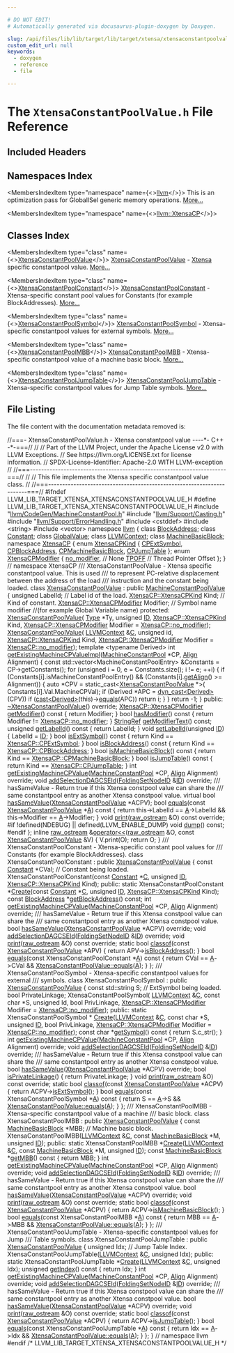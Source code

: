 ```yaml
---

# DO NOT EDIT!
# Automatically generated via docusaurus-plugin-doxygen by Doxygen.

slug: /api/files/lib/lib/target/lib/target/xtensa/xtensaconstantpoolvalue-h
custom_edit_url: null
keywords:
  - doxygen
  - reference
  - file

---
```





# The `XtensaConstantPoolValue.h` File Reference

<DoxygenPage pluginConfig={pluginConfig}>



## Included Headers

<IncludesList>
<IncludesListItem
  filePath="llvm/CodeGen/MachineConstantPool.h"
  permalink="/docs/api/files/include/include/llvm/include/llvm/codegen/machineconstantpool-h"
  isLocal="true" />
<IncludesListItem
  filePath="llvm/Support/Casting.h"
  permalink="/docs/api/files/include/include/llvm/include/llvm/support/casting-h"
  isLocal="true" />
<IncludesListItem
  filePath="llvm/Support/ErrorHandling.h"
  permalink="/docs/api/files/include/include/llvm/include/llvm/support/errorhandling-h"
  isLocal="true" />
<IncludesListItem
  filePath="cstddef"
  permalink=""
  isLocal="false" />
<IncludesListItem
  filePath="string"
  permalink=""
  isLocal="false" />
<IncludesListItem
  filePath="vector"
  permalink=""
  isLocal="false" />
</IncludesList>

## Namespaces Index

<MembersIndex>

<MembersIndexItem
  type="namespace"
  name={<><a href="/docs/api/namespaces/llvm">llvm</a></>}>
This is an optimization pass for GlobalISel generic memory operations. <a href="/docs/api/namespaces/llvm/#details">More...</a>
</MembersIndexItem>

<MembersIndexItem
  type="namespace"
  name={<><a href="/docs/api/namespaces/llvm/xtensacp">llvm::XtensaCP</a></>}>
</MembersIndexItem>

</MembersIndex>

## Classes Index

<MembersIndex>

<MembersIndexItem
  type="class"
  name={<><a href="/docs/api/classes/llvm/xtensaconstantpoolvalue">XtensaConstantPoolValue</a></>}>
<a href="/docs/api/classes/llvm/xtensaconstantpoolvalue">XtensaConstantPoolValue</a> - <a href="/docs/api/namespaces/llvm/xtensa">Xtensa</a> specific constantpool value. <a href="/docs/api/classes/llvm/xtensaconstantpoolvalue/#details">More...</a>
</MembersIndexItem>

<MembersIndexItem
  type="class"
  name={<><a href="/docs/api/classes/llvm/xtensaconstantpoolconstant">XtensaConstantPoolConstant</a></>}>
<a href="/docs/api/classes/llvm/xtensaconstantpoolconstant">XtensaConstantPoolConstant</a> - Xtensa-specific constant pool values for Constants (for example BlockAddresses). <a href="/docs/api/classes/llvm/xtensaconstantpoolconstant/#details">More...</a>
</MembersIndexItem>

<MembersIndexItem
  type="class"
  name={<><a href="/docs/api/classes/llvm/xtensaconstantpoolsymbol">XtensaConstantPoolSymbol</a></>}>
<a href="/docs/api/classes/llvm/xtensaconstantpoolsymbol">XtensaConstantPoolSymbol</a> - Xtensa-specific constantpool values for external symbols. <a href="/docs/api/classes/llvm/xtensaconstantpoolsymbol/#details">More...</a>
</MembersIndexItem>

<MembersIndexItem
  type="class"
  name={<><a href="/docs/api/classes/llvm/xtensaconstantpoolmbb">XtensaConstantPoolMBB</a></>}>
<a href="/docs/api/classes/llvm/xtensaconstantpoolmbb">XtensaConstantPoolMBB</a> - Xtensa-specific constantpool value of a machine basic block. <a href="/docs/api/classes/llvm/xtensaconstantpoolmbb/#details">More...</a>
</MembersIndexItem>

<MembersIndexItem
  type="class"
  name={<><a href="/docs/api/classes/llvm/xtensaconstantpooljumptable">XtensaConstantPoolJumpTable</a></>}>
<a href="/docs/api/classes/llvm/xtensaconstantpooljumptable">XtensaConstantPoolJumpTable</a> - Xtensa-specific constantpool values for Jump Table symbols. <a href="/docs/api/classes/llvm/xtensaconstantpooljumptable/#details">More...</a>
</MembersIndexItem>

</MembersIndex>


## File Listing

The file content with the documentation metadata removed is:

<ProgramListing>

<Link id="l00001" /><CodeLine lineNumber="1"><span class="doxyHighlightComment">//===- XtensaConstantPoolValue.h - Xtensa constantpool value ----&#42;- C++ -&#42;-===//</span></CodeLine>
<Link id="l00002" /><CodeLine lineNumber="2"><span class="doxyHighlightComment">//</span></CodeLine>
<Link id="l00003" /><CodeLine lineNumber="3"><span class="doxyHighlightComment">// Part of the LLVM Project, under the Apache License v2.0 with LLVM Exceptions.</span></CodeLine>
<Link id="l00004" /><CodeLine lineNumber="4"><span class="doxyHighlightComment">// See https://llvm.org/LICENSE.txt for license information.</span></CodeLine>
<Link id="l00005" /><CodeLine lineNumber="5"><span class="doxyHighlightComment">// SPDX-License-Identifier: Apache-2.0 WITH LLVM-exception</span></CodeLine>
<Link id="l00006" /><CodeLine lineNumber="6"><span class="doxyHighlightComment">//</span></CodeLine>
<Link id="l00007" /><CodeLine lineNumber="7"><span class="doxyHighlightComment">//===----------------------------------------------------------------------===//</span></CodeLine>
<Link id="l00008" /><CodeLine lineNumber="8"><span class="doxyHighlightComment">//</span></CodeLine>
<Link id="l00009" /><CodeLine lineNumber="9"><span class="doxyHighlightComment">// This file implements the Xtensa specific constantpool value class.</span></CodeLine>
<Link id="l00010" /><CodeLine lineNumber="10"><span class="doxyHighlightComment">//</span></CodeLine>
<Link id="l00011" /><CodeLine lineNumber="11"><span class="doxyHighlightComment">//===----------------------------------------------------------------------===//</span></CodeLine>
<Link id="l00012" /><CodeLine lineNumber="12"></CodeLine>
<Link id="l00013" /><CodeLine lineNumber="13"><span class="doxyHighlightPreprocessor">#ifndef LLVM&#95;LIB&#95;TARGET&#95;XTENSA&#95;XTENSACONSTANTPOOLVALUE&#95;H</span></CodeLine>
<Link id="l00014" /><CodeLine lineNumber="14"><span class="doxyHighlightPreprocessor">#define LLVM&#95;LIB&#95;TARGET&#95;XTENSA&#95;XTENSACONSTANTPOOLVALUE&#95;H</span></CodeLine>
<Link id="l00015" /><CodeLine lineNumber="15"></CodeLine>
<Link id="l00016" /><CodeLine lineNumber="16"><span class="doxyHighlightPreprocessor">#include &quot;<a href="/docs/api/files/include/include/llvm/include/llvm/codegen/machineconstantpool-h">llvm/CodeGen/MachineConstantPool.h</a>&quot;</span></CodeLine>
<Link id="l00017" /><CodeLine lineNumber="17"><span class="doxyHighlightPreprocessor">#include &quot;<a href="/docs/api/files/include/include/llvm/include/llvm/support/casting-h">llvm/Support/Casting.h</a>&quot;</span></CodeLine>
<Link id="l00018" /><CodeLine lineNumber="18"><span class="doxyHighlightPreprocessor">#include &quot;<a href="/docs/api/files/include/include/llvm/include/llvm/support/errorhandling-h">llvm/Support/ErrorHandling.h</a>&quot;</span></CodeLine>
<Link id="l00019" /><CodeLine lineNumber="19"><span class="doxyHighlightPreprocessor">#include &lt;cstddef&gt;</span></CodeLine>
<Link id="l00020" /><CodeLine lineNumber="20"><span class="doxyHighlightPreprocessor">#include &lt;string&gt;</span></CodeLine>
<Link id="l00021" /><CodeLine lineNumber="21"><span class="doxyHighlightPreprocessor">#include &lt;vector&gt;</span></CodeLine>
<Link id="l00022" /><CodeLine lineNumber="22"></CodeLine>
<Link id="l00023" /><CodeLine lineNumber="23"><span class="doxyHighlightKeyword">namespace </span><span class="doxyHighlight"><a href="/docs/api/namespaces/llvm">llvm</a> &#123;</span></CodeLine>
<Link id="l00024" /><CodeLine lineNumber="24"></CodeLine>
<Link id="l00025" /><CodeLine lineNumber="25"><span class="doxyHighlightKeyword">class </span><span class="doxyHighlight"><a href="/docs/api/classes/llvm/blockaddress">BlockAddress</a>;</span></CodeLine>
<Link id="l00026" /><CodeLine lineNumber="26"><span class="doxyHighlightKeyword">class </span><span class="doxyHighlight"><a href="/docs/api/classes/llvm/constant">Constant</a>;</span></CodeLine>
<Link id="l00027" /><CodeLine lineNumber="27"><span class="doxyHighlightKeyword">class </span><span class="doxyHighlight"><a href="/docs/api/classes/llvm/globalvalue">GlobalValue</a>;</span></CodeLine>
<Link id="l00028" /><CodeLine lineNumber="28"><span class="doxyHighlightKeyword">class </span><span class="doxyHighlight"><a href="/docs/api/classes/llvm/llvmcontext">LLVMContext</a>;</span></CodeLine>
<Link id="l00029" /><CodeLine lineNumber="29"><span class="doxyHighlightKeyword">class </span><span class="doxyHighlight"><a href="/docs/api/classes/llvm/machinebasicblock">MachineBasicBlock</a>;</span></CodeLine>
<Link id="l00030" /><CodeLine lineNumber="30"></CodeLine>
<Link id="l00031" /><CodeLine lineNumber="31" lineLink="/docs/api/namespaces/llvm/xtensacp"><span class="doxyHighlightKeyword">namespace </span><span class="doxyHighlight"><a href="/docs/api/namespaces/llvm/xtensacp">XtensaCP</a> &#123;</span></CodeLine>
<Link id="l00032" /><CodeLine lineNumber="32" lineLink="/docs/api/namespaces/llvm/xtensacp/#a3a525a99a5b55d48a46d23eab21558ed"><span class="doxyHighlightKeyword">enum</span><span class="doxyHighlight"> <a href="/docs/api/namespaces/llvm/xtensacp/#a3a525a99a5b55d48a46d23eab21558ed">XtensaCPKind</a> &#123;</span></CodeLine>
<Link id="l00033" /><CodeLine lineNumber="33" lineLink="/docs/api/namespaces/llvm/xtensacp/#a3a525a99a5b55d48a46d23eab21558eda6a765aeaa4121b82d4cf318652738ce1"><span class="doxyHighlight">  <a href="/docs/api/namespaces/llvm/xtensacp/#a3a525a99a5b55d48a46d23eab21558eda6a765aeaa4121b82d4cf318652738ce1">CPExtSymbol</a>,</span></CodeLine>
<Link id="l00034" /><CodeLine lineNumber="34" lineLink="/docs/api/namespaces/llvm/xtensacp/#a3a525a99a5b55d48a46d23eab21558eda50de8cf161cd71df130c5a4054aefd52"><span class="doxyHighlight">  <a href="/docs/api/namespaces/llvm/xtensacp/#a3a525a99a5b55d48a46d23eab21558eda50de8cf161cd71df130c5a4054aefd52">CPBlockAddress</a>,</span></CodeLine>
<Link id="l00035" /><CodeLine lineNumber="35" lineLink="/docs/api/namespaces/llvm/xtensacp/#a3a525a99a5b55d48a46d23eab21558eda5bb965b11321e5582cb07b5314be058e"><span class="doxyHighlight">  <a href="/docs/api/namespaces/llvm/xtensacp/#a3a525a99a5b55d48a46d23eab21558eda5bb965b11321e5582cb07b5314be058e">CPMachineBasicBlock</a>,</span></CodeLine>
<Link id="l00036" /><CodeLine lineNumber="36" lineLink="/docs/api/namespaces/llvm/xtensacp/#a3a525a99a5b55d48a46d23eab21558edae2ee75b083eaaa4cd4bba1d3bbe26b5c"><span class="doxyHighlight">  <a href="/docs/api/namespaces/llvm/xtensacp/#a3a525a99a5b55d48a46d23eab21558edae2ee75b083eaaa4cd4bba1d3bbe26b5c">CPJumpTable</a></span></CodeLine>
<Link id="l00037" /><CodeLine lineNumber="37"><span class="doxyHighlight">&#125;;</span></CodeLine>
<Link id="l00038" /><CodeLine lineNumber="38"></CodeLine>
<Link id="l00039" /><CodeLine lineNumber="39" lineLink="/docs/api/namespaces/llvm/xtensacp/#ab65f273c30eeb4ef6d0a162bd53b40ce"><span class="doxyHighlightKeyword">enum</span><span class="doxyHighlight"> <a href="/docs/api/namespaces/llvm/xtensacp/#ab65f273c30eeb4ef6d0a162bd53b40ce">XtensaCPModifier</a> &#123;</span></CodeLine>
<Link id="l00040" /><CodeLine lineNumber="40" lineLink="/docs/api/namespaces/llvm/xtensacp/#ab65f273c30eeb4ef6d0a162bd53b40ceab799a87d12a8af0b475611ee234205c1"><span class="doxyHighlight">  <a href="/docs/api/namespaces/llvm/xtensacp/#ab65f273c30eeb4ef6d0a162bd53b40ceab799a87d12a8af0b475611ee234205c1">no&#95;modifier</a>, </span><span class="doxyHighlightComment">// None</span></CodeLine>
<Link id="l00041" /><CodeLine lineNumber="41" lineLink="/docs/api/namespaces/llvm/xtensacp/#ab65f273c30eeb4ef6d0a162bd53b40ceaa8d6600b70f45981fc58530ea371d67d"><span class="doxyHighlight">  <a href="/docs/api/namespaces/llvm/xtensacp/#ab65f273c30eeb4ef6d0a162bd53b40ceaa8d6600b70f45981fc58530ea371d67d">TPOFF</a>        </span><span class="doxyHighlightComment">// Thread Pointer Offset</span></CodeLine>
<Link id="l00042" /><CodeLine lineNumber="42"><span class="doxyHighlight">&#125;;</span></CodeLine>
<Link id="l00043" /><CodeLine lineNumber="43"><span class="doxyHighlight">&#125; </span><span class="doxyHighlightComment">// namespace XtensaCP</span></CodeLine>
<Link id="l00044" /><CodeLine lineNumber="44"></CodeLine>
<Link id="l00045" /><CodeLine lineNumber="45"><span class="doxyHighlightComment">/// XtensaConstantPoolValue - Xtensa specific constantpool value. This is used</span></CodeLine>
<Link id="l00046" /><CodeLine lineNumber="46"><span class="doxyHighlightComment">/// to represent PC-relative displacement between the address of the load</span></CodeLine>
<Link id="l00047" /><CodeLine lineNumber="47"><span class="doxyHighlightComment">/// instruction and the constant being loaded.</span></CodeLine>
<Link id="l00048" /><CodeLine lineNumber="48" lineLink="/docs/api/classes/llvm/xtensaconstantpoolvalue"><span class="doxyHighlightKeyword">class </span><span class="doxyHighlight"><a href="/docs/api/classes/llvm/xtensaconstantpoolvalue/#a765edbf8d35f03adf16199d204125b08">XtensaConstantPoolValue</a> : </span><span class="doxyHighlightKeyword">public</span><span class="doxyHighlight"> <a href="/docs/api/classes/llvm/machineconstantpoolvalue/#ac688aad44da54c2262096a4b5c5891f4">MachineConstantPoolValue</a> &#123;</span></CodeLine>
<Link id="l00049" /><CodeLine lineNumber="49"><span class="doxyHighlight">  </span><span class="doxyHighlightKeywordType">unsigned</span><span class="doxyHighlight"> LabelId;                    </span><span class="doxyHighlightComment">// Label id of the load.</span></CodeLine>
<Link id="l00050" /><CodeLine lineNumber="50"><span class="doxyHighlight">  <a href="/docs/api/namespaces/llvm/xtensacp/#a3a525a99a5b55d48a46d23eab21558ed">XtensaCP::XtensaCPKind</a> Kind;         </span><span class="doxyHighlightComment">// Kind of constant.</span></CodeLine>
<Link id="l00051" /><CodeLine lineNumber="51"><span class="doxyHighlight">  <a href="/docs/api/namespaces/llvm/xtensacp/#ab65f273c30eeb4ef6d0a162bd53b40ce">XtensaCP::XtensaCPModifier</a> Modifier; </span><span class="doxyHighlightComment">// Symbol name modifier</span></CodeLine>
<Link id="l00052" /><CodeLine lineNumber="52"><span class="doxyHighlight">                                       </span><span class="doxyHighlightComment">//(for example Global Variable name)</span></CodeLine>
<Link id="l00053" /><CodeLine lineNumber="53"></CodeLine>
<Link id="l00054" /><CodeLine lineNumber="54"><span class="doxyHighlightKeyword">protected</span><span class="doxyHighlight">:</span></CodeLine>
<Link id="l00055" /><CodeLine lineNumber="55"><span class="doxyHighlight">  <a href="/docs/api/classes/llvm/xtensaconstantpoolvalue/#a765edbf8d35f03adf16199d204125b08">XtensaConstantPoolValue</a>(</span></CodeLine>
<Link id="l00056" /><CodeLine lineNumber="56"><span class="doxyHighlight">      <a href="/docs/api/classes/llvm/type">Type</a> &#42;Ty, </span><span class="doxyHighlightKeywordType">unsigned</span><span class="doxyHighlight"> <a href="/docs/api/namespaces/llvm/callingconv/#abdf8cf606905c10634e831390981b0ed">ID</a>, <a href="/docs/api/namespaces/llvm/xtensacp/#a3a525a99a5b55d48a46d23eab21558ed">XtensaCP::XtensaCPKind</a> Kind,</span></CodeLine>
<Link id="l00057" /><CodeLine lineNumber="57"><span class="doxyHighlight">      <a href="/docs/api/namespaces/llvm/xtensacp/#ab65f273c30eeb4ef6d0a162bd53b40ce">XtensaCP::XtensaCPModifier</a> Modifier = <a href="/docs/api/namespaces/llvm/xtensacp/#ab65f273c30eeb4ef6d0a162bd53b40ceab799a87d12a8af0b475611ee234205c1">XtensaCP::no&#95;modifier</a>);</span></CodeLine>
<Link id="l00058" /><CodeLine lineNumber="58"></CodeLine>
<Link id="l00059" /><CodeLine lineNumber="59"><span class="doxyHighlight">  <a href="/docs/api/classes/llvm/xtensaconstantpoolvalue/#a765edbf8d35f03adf16199d204125b08">XtensaConstantPoolValue</a>(</span></CodeLine>
<Link id="l00060" /><CodeLine lineNumber="60"><span class="doxyHighlight">      <a href="/docs/api/classes/llvm/llvmcontext">LLVMContext</a> &amp;<a href="/docs/api/namespaces/llvm/callingconv/#ac6aa1387c4375260e2468eb5a77fdb4cafd841a49aec1539bc88abc8ff9e170fb">C</a>, </span><span class="doxyHighlightKeywordType">unsigned</span><span class="doxyHighlight"> </span><span class="doxyHighlightKeywordType">id</span><span class="doxyHighlight">, <a href="/docs/api/namespaces/llvm/xtensacp/#a3a525a99a5b55d48a46d23eab21558ed">XtensaCP::XtensaCPKind</a> Kind,</span></CodeLine>
<Link id="l00061" /><CodeLine lineNumber="61"><span class="doxyHighlight">      <a href="/docs/api/namespaces/llvm/xtensacp/#ab65f273c30eeb4ef6d0a162bd53b40ce">XtensaCP::XtensaCPModifier</a> Modifier = <a href="/docs/api/namespaces/llvm/xtensacp/#ab65f273c30eeb4ef6d0a162bd53b40ceab799a87d12a8af0b475611ee234205c1">XtensaCP::no&#95;modifier</a>);</span></CodeLine>
<Link id="l00062" /><CodeLine lineNumber="62"></CodeLine>
<Link id="l00063" /><CodeLine lineNumber="63"><span class="doxyHighlight">  </span><span class="doxyHighlightKeyword">template</span><span class="doxyHighlight"> &lt;</span><span class="doxyHighlightKeyword">typename</span><span class="doxyHighlight"> Derived&gt;</span></CodeLine>
<Link id="l00064" /><CodeLine lineNumber="64" lineLink="/docs/api/classes/llvm/xtensaconstantpoolvalue/#a3c10be993d9d234692503295df2b2f58"><span class="doxyHighlight">  </span><span class="doxyHighlightKeywordType">int</span><span class="doxyHighlight"> <a href="/docs/api/classes/llvm/xtensaconstantpoolvalue/#a3c10be993d9d234692503295df2b2f58">getExistingMachineCPValueImpl</a>(<a href="/docs/api/classes/llvm/machineconstantpool">MachineConstantPool</a> &#42;CP, <a href="/docs/api/structs/llvm/align">Align</a> Alignment) &#123;</span></CodeLine>
<Link id="l00065" /><CodeLine lineNumber="65"><span class="doxyHighlight">    </span><span class="doxyHighlightKeyword">const</span><span class="doxyHighlight"> std::vector&lt;MachineConstantPoolEntry&gt; &amp;Constants = CP-&gt;getConstants();</span></CodeLine>
<Link id="l00066" /><CodeLine lineNumber="66"><span class="doxyHighlight">    </span><span class="doxyHighlightKeywordFlow">for</span><span class="doxyHighlight"> (</span><span class="doxyHighlightKeywordType">unsigned</span><span class="doxyHighlight"> i = 0, e = Constants.size(); i != e; ++i) &#123;</span></CodeLine>
<Link id="l00067" /><CodeLine lineNumber="67"><span class="doxyHighlight">      </span><span class="doxyHighlightKeywordFlow">if</span><span class="doxyHighlight"> (Constants&#91;i&#93;.isMachineConstantPoolEntry() &amp;&amp;</span></CodeLine>
<Link id="l00068" /><CodeLine lineNumber="68"><span class="doxyHighlight">          (Constants&#91;i&#93;.<a href="/docs/api/namespaces/llvm/#a44361e635fd7461e3a8eeb7fc9ad4f04">getAlign</a>() &gt;= Alignment)) &#123;</span></CodeLine>
<Link id="l00069" /><CodeLine lineNumber="69"><span class="doxyHighlight">        </span><span class="doxyHighlightKeyword">auto</span><span class="doxyHighlight"> &#42;CPV = </span><span class="doxyHighlightKeyword">static&#95;cast&lt;</span><span class="doxyHighlight"><a href="/docs/api/classes/llvm/xtensaconstantpoolvalue/#a765edbf8d35f03adf16199d204125b08">XtensaConstantPoolValue</a> &#42;</span><span class="doxyHighlightKeyword">&gt;</span><span class="doxyHighlight">(</span></CodeLine>
<Link id="l00070" /><CodeLine lineNumber="70"><span class="doxyHighlight">            Constants&#91;i&#93;.Val.MachineCPVal);</span></CodeLine>
<Link id="l00071" /><CodeLine lineNumber="71"><span class="doxyHighlight">        </span><span class="doxyHighlightKeywordFlow">if</span><span class="doxyHighlight"> (Derived &#42;APC = <a href="/docs/api/namespaces/llvm/#a22eeee01734061ac1b31ccd994c49eef">dyn&#95;cast&lt;Derived&gt;</a>(CPV))</span></CodeLine>
<Link id="l00072" /><CodeLine lineNumber="72"><span class="doxyHighlight">          </span><span class="doxyHighlightKeywordFlow">if</span><span class="doxyHighlight"> (<a href="/docs/api/namespaces/llvm/#ac4fc845f5ed92de63cd4474f128f5fc5">cast&lt;Derived&gt;</a>(</span><span class="doxyHighlightKeyword">this</span><span class="doxyHighlight">)-&gt;<a href="/docs/api/classes/llvm/xtensaconstantpoolvalue/#a617163adacda2b48ac39403c1821fcfa">equals</a>(APC))</span></CodeLine>
<Link id="l00073" /><CodeLine lineNumber="73"><span class="doxyHighlight">            </span><span class="doxyHighlightKeywordFlow">return</span><span class="doxyHighlight"> i;</span></CodeLine>
<Link id="l00074" /><CodeLine lineNumber="74"><span class="doxyHighlight">      &#125;</span></CodeLine>
<Link id="l00075" /><CodeLine lineNumber="75"><span class="doxyHighlight">    &#125;</span></CodeLine>
<Link id="l00076" /><CodeLine lineNumber="76"></CodeLine>
<Link id="l00077" /><CodeLine lineNumber="77"><span class="doxyHighlight">    </span><span class="doxyHighlightKeywordFlow">return</span><span class="doxyHighlight"> -1;</span></CodeLine>
<Link id="l00078" /><CodeLine lineNumber="78"><span class="doxyHighlight">  &#125;</span></CodeLine>
<Link id="l00079" /><CodeLine lineNumber="79"></CodeLine>
<Link id="l00080" /><CodeLine lineNumber="80"><span class="doxyHighlightKeyword">public</span><span class="doxyHighlight">:</span></CodeLine>
<Link id="l00081" /><CodeLine lineNumber="81"><span class="doxyHighlight">  <a href="/docs/api/classes/llvm/xtensaconstantpoolvalue/#a2fa527858f937e6b1b916864deea1ec6">~XtensaConstantPoolValue</a>() </span><span class="doxyHighlightKeyword">override</span><span class="doxyHighlight">;</span></CodeLine>
<Link id="l00082" /><CodeLine lineNumber="82"></CodeLine>
<Link id="l00083" /><CodeLine lineNumber="83" lineLink="/docs/api/classes/llvm/xtensaconstantpoolvalue/#ae5b0027fb18fbf6ecb8cb10f71076f0e"><span class="doxyHighlight">  <a href="/docs/api/namespaces/llvm/xtensacp/#ab65f273c30eeb4ef6d0a162bd53b40ce">XtensaCP::XtensaCPModifier</a> <a href="/docs/api/classes/llvm/xtensaconstantpoolvalue/#ae5b0027fb18fbf6ecb8cb10f71076f0e">getModifier</a>()</span><span class="doxyHighlightKeyword"> const </span><span class="doxyHighlight">&#123; </span><span class="doxyHighlightKeywordFlow">return</span><span class="doxyHighlight"> Modifier; &#125;</span></CodeLine>
<Link id="l00084" /><CodeLine lineNumber="84" lineLink="/docs/api/classes/llvm/xtensaconstantpoolvalue/#a74a6405e3e42df80328e697c8c1ea74c"><span class="doxyHighlight">  </span><span class="doxyHighlightKeywordType">bool</span><span class="doxyHighlight"> <a href="/docs/api/classes/llvm/xtensaconstantpoolvalue/#a74a6405e3e42df80328e697c8c1ea74c">hasModifier</a>()</span><span class="doxyHighlightKeyword"> const </span><span class="doxyHighlight">&#123; </span><span class="doxyHighlightKeywordFlow">return</span><span class="doxyHighlight"> Modifier != <a href="/docs/api/namespaces/llvm/xtensacp/#ab65f273c30eeb4ef6d0a162bd53b40ceab799a87d12a8af0b475611ee234205c1">XtensaCP::no&#95;modifier</a>; &#125;</span></CodeLine>
<Link id="l00085" /><CodeLine lineNumber="85"><span class="doxyHighlight">  <a href="/docs/api/classes/llvm/stringref">StringRef</a> <a href="/docs/api/classes/llvm/xtensaconstantpoolvalue/#a7e7525c2727828dfd392f8cf7ae8da79">getModifierText</a>() </span><span class="doxyHighlightKeyword">const</span><span class="doxyHighlight">;</span></CodeLine>
<Link id="l00086" /><CodeLine lineNumber="86"></CodeLine>
<Link id="l00087" /><CodeLine lineNumber="87" lineLink="/docs/api/classes/llvm/xtensaconstantpoolvalue/#a75e08c2e4058c066a25c523f8f88e907"><span class="doxyHighlight">  </span><span class="doxyHighlightKeywordType">unsigned</span><span class="doxyHighlight"> <a href="/docs/api/classes/llvm/xtensaconstantpoolvalue/#a75e08c2e4058c066a25c523f8f88e907">getLabelId</a>()</span><span class="doxyHighlightKeyword"> const </span><span class="doxyHighlight">&#123; </span><span class="doxyHighlightKeywordFlow">return</span><span class="doxyHighlight"> LabelId; &#125;</span></CodeLine>
<Link id="l00088" /><CodeLine lineNumber="88" lineLink="/docs/api/classes/llvm/xtensaconstantpoolvalue/#aac58719da1a60cfe271915c58ffbb5b3"><span class="doxyHighlight">  </span><span class="doxyHighlightKeywordType">void</span><span class="doxyHighlight"> <a href="/docs/api/classes/llvm/xtensaconstantpoolvalue/#aac58719da1a60cfe271915c58ffbb5b3">setLabelId</a>(</span><span class="doxyHighlightKeywordType">unsigned</span><span class="doxyHighlight"> <a href="/docs/api/namespaces/llvm/callingconv/#abdf8cf606905c10634e831390981b0ed">ID</a>) &#123; LabelId = <a href="/docs/api/namespaces/llvm/callingconv/#abdf8cf606905c10634e831390981b0ed">ID</a>; &#125;</span></CodeLine>
<Link id="l00089" /><CodeLine lineNumber="89"></CodeLine>
<Link id="l00090" /><CodeLine lineNumber="90" lineLink="/docs/api/classes/llvm/xtensaconstantpoolvalue/#a1ea124d71c6604a6ac7787d60ee8edad"><span class="doxyHighlight">  </span><span class="doxyHighlightKeywordType">bool</span><span class="doxyHighlight"> <a href="/docs/api/classes/llvm/xtensaconstantpoolvalue/#a1ea124d71c6604a6ac7787d60ee8edad">isExtSymbol</a>()</span><span class="doxyHighlightKeyword"> const </span><span class="doxyHighlight">&#123; </span><span class="doxyHighlightKeywordFlow">return</span><span class="doxyHighlight"> Kind == <a href="/docs/api/namespaces/llvm/xtensacp/#a3a525a99a5b55d48a46d23eab21558eda6a765aeaa4121b82d4cf318652738ce1">XtensaCP::CPExtSymbol</a>; &#125;</span></CodeLine>
<Link id="l00091" /><CodeLine lineNumber="91" lineLink="/docs/api/classes/llvm/xtensaconstantpoolvalue/#a9f68a3fb954986275c88d551990490a2"><span class="doxyHighlight">  </span><span class="doxyHighlightKeywordType">bool</span><span class="doxyHighlight"> <a href="/docs/api/classes/llvm/xtensaconstantpoolvalue/#a9f68a3fb954986275c88d551990490a2">isBlockAddress</a>()</span><span class="doxyHighlightKeyword"> const </span><span class="doxyHighlight">&#123; </span><span class="doxyHighlightKeywordFlow">return</span><span class="doxyHighlight"> Kind == <a href="/docs/api/namespaces/llvm/xtensacp/#a3a525a99a5b55d48a46d23eab21558eda50de8cf161cd71df130c5a4054aefd52">XtensaCP::CPBlockAddress</a>; &#125;</span></CodeLine>
<Link id="l00092" /><CodeLine lineNumber="92" lineLink="/docs/api/classes/llvm/xtensaconstantpoolvalue/#a90c09412793e433f00e66dfc4f11bc95"><span class="doxyHighlight">  </span><span class="doxyHighlightKeywordType">bool</span><span class="doxyHighlight"> <a href="/docs/api/classes/llvm/xtensaconstantpoolvalue/#a90c09412793e433f00e66dfc4f11bc95">isMachineBasicBlock</a>()</span><span class="doxyHighlightKeyword"> const </span><span class="doxyHighlight">&#123;</span></CodeLine>
<Link id="l00093" /><CodeLine lineNumber="93"><span class="doxyHighlight">    </span><span class="doxyHighlightKeywordFlow">return</span><span class="doxyHighlight"> Kind == <a href="/docs/api/namespaces/llvm/xtensacp/#a3a525a99a5b55d48a46d23eab21558eda5bb965b11321e5582cb07b5314be058e">XtensaCP::CPMachineBasicBlock</a>;</span></CodeLine>
<Link id="l00094" /><CodeLine lineNumber="94"><span class="doxyHighlight">  &#125;</span></CodeLine>
<Link id="l00095" /><CodeLine lineNumber="95" lineLink="/docs/api/classes/llvm/xtensaconstantpoolvalue/#a1c4946a160a9c92c1f8b866001b0ab15"><span class="doxyHighlight">  </span><span class="doxyHighlightKeywordType">bool</span><span class="doxyHighlight"> <a href="/docs/api/classes/llvm/xtensaconstantpoolvalue/#a1c4946a160a9c92c1f8b866001b0ab15">isJumpTable</a>()</span><span class="doxyHighlightKeyword"> const </span><span class="doxyHighlight">&#123; </span><span class="doxyHighlightKeywordFlow">return</span><span class="doxyHighlight"> Kind == <a href="/docs/api/namespaces/llvm/xtensacp/#a3a525a99a5b55d48a46d23eab21558edae2ee75b083eaaa4cd4bba1d3bbe26b5c">XtensaCP::CPJumpTable</a>; &#125;</span></CodeLine>
<Link id="l00096" /><CodeLine lineNumber="96"></CodeLine>
<Link id="l00097" /><CodeLine lineNumber="97"><span class="doxyHighlight">  </span><span class="doxyHighlightKeywordType">int</span><span class="doxyHighlight"> <a href="/docs/api/classes/llvm/xtensaconstantpoolvalue/#a3a87ed8435d700a73e7eb9acaa58bc79">getExistingMachineCPValue</a>(<a href="/docs/api/classes/llvm/machineconstantpool">MachineConstantPool</a> &#42;CP,</span></CodeLine>
<Link id="l00098" /><CodeLine lineNumber="98"><span class="doxyHighlight">                                <a href="/docs/api/structs/llvm/align">Align</a> Alignment) </span><span class="doxyHighlightKeyword">override</span><span class="doxyHighlight">;</span></CodeLine>
<Link id="l00099" /><CodeLine lineNumber="99"></CodeLine>
<Link id="l00100" /><CodeLine lineNumber="100"><span class="doxyHighlight">  </span><span class="doxyHighlightKeywordType">void</span><span class="doxyHighlight"> <a href="/docs/api/classes/llvm/xtensaconstantpoolvalue/#ae3d6cad9352423bf26af9b5a0bb3b2ab">addSelectionDAGCSEId</a>(<a href="/docs/api/classes/llvm/foldingsetnodeid">FoldingSetNodeID</a> &amp;<a href="/docs/api/namespaces/llvm/callingconv/#abdf8cf606905c10634e831390981b0ed">ID</a>) </span><span class="doxyHighlightKeyword">override</span><span class="doxyHighlight">;</span></CodeLine>
<Link id="l00101" /><CodeLine lineNumber="101"></CodeLine>
<Link id="l00102" /><CodeLine lineNumber="102"><span class="doxyHighlightComment">  /// hasSameValue - Return true if this Xtensa constpool value can share the</span></CodeLine>
<Link id="l00103" /><CodeLine lineNumber="103"><span class="doxyHighlightComment">  /// same constantpool entry as another Xtensa constpool value.</span></CodeLine>
<Link id="l00104" /><CodeLine lineNumber="104"><span class="doxyHighlight">  </span><span class="doxyHighlightKeyword">virtual</span><span class="doxyHighlight"> </span><span class="doxyHighlightKeywordType">bool</span><span class="doxyHighlight"> <a href="/docs/api/classes/llvm/xtensaconstantpoolvalue/#a05980aae61642ceb04476b05b56766af">hasSameValue</a>(<a href="/docs/api/classes/llvm/xtensaconstantpoolvalue">XtensaConstantPoolValue</a> &#42;ACPV);</span></CodeLine>
<Link id="l00105" /><CodeLine lineNumber="105"></CodeLine>
<Link id="l00106" /><CodeLine lineNumber="106" lineLink="/docs/api/classes/llvm/xtensaconstantpoolvalue/#a617163adacda2b48ac39403c1821fcfa"><span class="doxyHighlight">  </span><span class="doxyHighlightKeywordType">bool</span><span class="doxyHighlight"> <a href="/docs/api/classes/llvm/xtensaconstantpoolvalue/#a617163adacda2b48ac39403c1821fcfa">equals</a>(</span><span class="doxyHighlightKeyword">const</span><span class="doxyHighlight"> <a href="/docs/api/classes/llvm/xtensaconstantpoolvalue/#a765edbf8d35f03adf16199d204125b08">XtensaConstantPoolValue</a> &#42;<a href="/docs/api/files/lib/lib/ir/builtingcs-cpp/#a2e38c85003a042421cde1647632d0b72">A</a>)</span><span class="doxyHighlightKeyword"> const </span><span class="doxyHighlight">&#123;</span></CodeLine>
<Link id="l00107" /><CodeLine lineNumber="107"><span class="doxyHighlight">    </span><span class="doxyHighlightKeywordFlow">return</span><span class="doxyHighlight"> this-&gt;LabelId == <a href="/docs/api/files/lib/lib/ir/builtingcs-cpp/#a2e38c85003a042421cde1647632d0b72">A</a>-&gt;LabelId &amp;&amp; this-&gt;Modifier == <a href="/docs/api/files/lib/lib/ir/builtingcs-cpp/#a2e38c85003a042421cde1647632d0b72">A</a>-&gt;Modifier;</span></CodeLine>
<Link id="l00108" /><CodeLine lineNumber="108"><span class="doxyHighlight">  &#125;</span></CodeLine>
<Link id="l00109" /><CodeLine lineNumber="109"></CodeLine>
<Link id="l00110" /><CodeLine lineNumber="110"><span class="doxyHighlight">  </span><span class="doxyHighlightKeywordType">void</span><span class="doxyHighlight"> <a href="/docs/api/classes/llvm/xtensaconstantpoolvalue/#a5d767be0fbed9e21c5dbd08ca46b932b">print</a>(<a href="/docs/api/classes/llvm/raw-ostream">raw&#95;ostream</a> &amp;O) </span><span class="doxyHighlightKeyword">const override</span><span class="doxyHighlight">;</span></CodeLine>
<Link id="l00111" /><CodeLine lineNumber="111"></CodeLine>
<Link id="l00112" /><CodeLine lineNumber="112"><span class="doxyHighlightPreprocessor">#if !defined(NDEBUG) || defined(LLVM&#95;ENABLE&#95;DUMP)</span></CodeLine>
<Link id="l00113" /><CodeLine lineNumber="113"><span class="doxyHighlight">  </span><span class="doxyHighlightKeywordType">void</span><span class="doxyHighlight"> <a href="/docs/api/classes/llvm/xtensaconstantpoolvalue/#aa6e48199b24d57a81f0edd142c16068c">dump</a>() </span><span class="doxyHighlightKeyword">const</span><span class="doxyHighlight">;</span></CodeLine>
<Link id="l00114" /><CodeLine lineNumber="114"><span class="doxyHighlightPreprocessor">#endif</span></CodeLine>
<Link id="l00115" /><CodeLine lineNumber="115"><span class="doxyHighlight">&#125;;</span></CodeLine>
<Link id="l00116" /><CodeLine lineNumber="116"></CodeLine>
<Link id="l00117" /><CodeLine lineNumber="117" lineLink="/docs/api/namespaces/llvm/#ad19c7590d8e35e055b5dac188f197af0"><span class="doxyHighlightKeyword">inline</span><span class="doxyHighlight"> <a href="/docs/api/classes/llvm/raw-ostream">raw&#95;ostream</a> &amp;<a href="/docs/api/namespaces/llvm/#ab89f1db02887aa569176f0e29622eb47">operator&lt;&lt;</a>(<a href="/docs/api/classes/llvm/raw-ostream">raw&#95;ostream</a> &amp;O,</span></CodeLine>
<Link id="l00118" /><CodeLine lineNumber="118"><span class="doxyHighlight">                               </span><span class="doxyHighlightKeyword">const</span><span class="doxyHighlight"> <a href="/docs/api/classes/llvm/xtensaconstantpoolvalue">XtensaConstantPoolValue</a> &amp;V) &#123;</span></CodeLine>
<Link id="l00119" /><CodeLine lineNumber="119"><span class="doxyHighlight">  V.print(O);</span></CodeLine>
<Link id="l00120" /><CodeLine lineNumber="120"><span class="doxyHighlight">  </span><span class="doxyHighlightKeywordFlow">return</span><span class="doxyHighlight"> O;</span></CodeLine>
<Link id="l00121" /><CodeLine lineNumber="121"><span class="doxyHighlight">&#125;</span></CodeLine>
<Link id="l00122" /><CodeLine lineNumber="122"></CodeLine>
<Link id="l00123" /><CodeLine lineNumber="123"><span class="doxyHighlightComment">/// XtensaConstantPoolConstant - Xtensa-specific constant pool values for</span></CodeLine>
<Link id="l00124" /><CodeLine lineNumber="124"><span class="doxyHighlightComment">/// Constants (for example BlockAddresses).</span></CodeLine>
<Link id="l00125" /><CodeLine lineNumber="125" lineLink="/docs/api/classes/llvm/xtensaconstantpoolconstant"><span class="doxyHighlightKeyword">class </span><span class="doxyHighlight">XtensaConstantPoolConstant : </span><span class="doxyHighlightKeyword">public</span><span class="doxyHighlight"> <a href="/docs/api/classes/llvm/xtensaconstantpoolvalue/#a765edbf8d35f03adf16199d204125b08">XtensaConstantPoolValue</a> &#123;</span></CodeLine>
<Link id="l00126" /><CodeLine lineNumber="126"><span class="doxyHighlight">  </span><span class="doxyHighlightKeyword">const</span><span class="doxyHighlight"> <a href="/docs/api/classes/llvm/constant">Constant</a> &#42;CVal; </span><span class="doxyHighlightComment">// Constant being loaded.</span></CodeLine>
<Link id="l00127" /><CodeLine lineNumber="127"></CodeLine>
<Link id="l00128" /><CodeLine lineNumber="128"><span class="doxyHighlight">  XtensaConstantPoolConstant(</span><span class="doxyHighlightKeyword">const</span><span class="doxyHighlight"> <a href="/docs/api/classes/llvm/constant">Constant</a> &#42;<a href="/docs/api/namespaces/llvm/callingconv/#ac6aa1387c4375260e2468eb5a77fdb4cafd841a49aec1539bc88abc8ff9e170fb">C</a>, </span><span class="doxyHighlightKeywordType">unsigned</span><span class="doxyHighlight"> <a href="/docs/api/namespaces/llvm/callingconv/#abdf8cf606905c10634e831390981b0ed">ID</a>,</span></CodeLine>
<Link id="l00129" /><CodeLine lineNumber="129"><span class="doxyHighlight">                             <a href="/docs/api/namespaces/llvm/xtensacp/#a3a525a99a5b55d48a46d23eab21558ed">XtensaCP::XtensaCPKind</a> Kind);</span></CodeLine>
<Link id="l00130" /><CodeLine lineNumber="130"></CodeLine>
<Link id="l00131" /><CodeLine lineNumber="131"><span class="doxyHighlightKeyword">public</span><span class="doxyHighlight">:</span></CodeLine>
<Link id="l00132" /><CodeLine lineNumber="132"><span class="doxyHighlight">  </span><span class="doxyHighlightKeyword">static</span><span class="doxyHighlight"> XtensaConstantPoolConstant &#42;<a href="/docs/api/classes/llvm/xtensaconstantpoolconstant/#ad600d7432eb39ca3cc7d256b7a40e433">Create</a>(</span><span class="doxyHighlightKeyword">const</span><span class="doxyHighlight"> <a href="/docs/api/classes/llvm/constant">Constant</a> &#42;<a href="/docs/api/namespaces/llvm/callingconv/#ac6aa1387c4375260e2468eb5a77fdb4cafd841a49aec1539bc88abc8ff9e170fb">C</a>, </span><span class="doxyHighlightKeywordType">unsigned</span><span class="doxyHighlight"> <a href="/docs/api/namespaces/llvm/callingconv/#abdf8cf606905c10634e831390981b0ed">ID</a>,</span></CodeLine>
<Link id="l00133" /><CodeLine lineNumber="133"><span class="doxyHighlight">                                            <a href="/docs/api/namespaces/llvm/xtensacp/#a3a525a99a5b55d48a46d23eab21558ed">XtensaCP::XtensaCPKind</a> Kind);</span></CodeLine>
<Link id="l00134" /><CodeLine lineNumber="134"></CodeLine>
<Link id="l00135" /><CodeLine lineNumber="135"><span class="doxyHighlight">  </span><span class="doxyHighlightKeyword">const</span><span class="doxyHighlight"> <a href="/docs/api/classes/llvm/blockaddress">BlockAddress</a> &#42;<a href="/docs/api/classes/llvm/xtensaconstantpoolconstant/#a8700cf706fb50c1f57b4f8345100221f">getBlockAddress</a>() </span><span class="doxyHighlightKeyword">const</span><span class="doxyHighlight">;</span></CodeLine>
<Link id="l00136" /><CodeLine lineNumber="136"></CodeLine>
<Link id="l00137" /><CodeLine lineNumber="137"><span class="doxyHighlight">  </span><span class="doxyHighlightKeywordType">int</span><span class="doxyHighlight"> <a href="/docs/api/classes/llvm/xtensaconstantpoolconstant/#a1ad5f5628b9d3618c3cd4cc459b7c6ba">getExistingMachineCPValue</a>(<a href="/docs/api/classes/llvm/machineconstantpool">MachineConstantPool</a> &#42;CP,</span></CodeLine>
<Link id="l00138" /><CodeLine lineNumber="138"><span class="doxyHighlight">                                <a href="/docs/api/structs/llvm/align">Align</a> Alignment) </span><span class="doxyHighlightKeyword">override</span><span class="doxyHighlight">;</span></CodeLine>
<Link id="l00139" /><CodeLine lineNumber="139"></CodeLine>
<Link id="l00140" /><CodeLine lineNumber="140"><span class="doxyHighlightComment">  /// hasSameValue - Return true if this Xtensa constpool value can share the</span></CodeLine>
<Link id="l00141" /><CodeLine lineNumber="141"><span class="doxyHighlightComment">  /// same constantpool entry as another Xtensa constpool value.</span></CodeLine>
<Link id="l00142" /><CodeLine lineNumber="142"><span class="doxyHighlight">  </span><span class="doxyHighlightKeywordType">bool</span><span class="doxyHighlight"> <a href="/docs/api/classes/llvm/xtensaconstantpoolconstant/#a419c3ceee02083f62a1c33bf68db4f5b">hasSameValue</a>(<a href="/docs/api/classes/llvm/xtensaconstantpoolvalue/#a765edbf8d35f03adf16199d204125b08">XtensaConstantPoolValue</a> &#42;ACPV) </span><span class="doxyHighlightKeyword">override</span><span class="doxyHighlight">;</span></CodeLine>
<Link id="l00143" /><CodeLine lineNumber="143"></CodeLine>
<Link id="l00144" /><CodeLine lineNumber="144"><span class="doxyHighlight">  </span><span class="doxyHighlightKeywordType">void</span><span class="doxyHighlight"> <a href="/docs/api/classes/llvm/xtensaconstantpoolconstant/#afd5f1d727eb4919552cdd16b7311a772">addSelectionDAGCSEId</a>(<a href="/docs/api/classes/llvm/foldingsetnodeid">FoldingSetNodeID</a> &amp;<a href="/docs/api/namespaces/llvm/callingconv/#abdf8cf606905c10634e831390981b0ed">ID</a>) </span><span class="doxyHighlightKeyword">override</span><span class="doxyHighlight">;</span></CodeLine>
<Link id="l00145" /><CodeLine lineNumber="145"></CodeLine>
<Link id="l00146" /><CodeLine lineNumber="146"><span class="doxyHighlight">  </span><span class="doxyHighlightKeywordType">void</span><span class="doxyHighlight"> <a href="/docs/api/classes/llvm/xtensaconstantpoolconstant/#ae0b86cc075676b2312b2001a8bfeab33">print</a>(<a href="/docs/api/classes/llvm/raw-ostream">raw&#95;ostream</a> &amp;O) </span><span class="doxyHighlightKeyword">const override</span><span class="doxyHighlight">;</span></CodeLine>
<Link id="l00147" /><CodeLine lineNumber="147" lineLink="/docs/api/classes/llvm/xtensaconstantpoolconstant/#a4b0ae82eb679d739968c6a02509144a3"><span class="doxyHighlight">  </span><span class="doxyHighlightKeyword">static</span><span class="doxyHighlight"> </span><span class="doxyHighlightKeywordType">bool</span><span class="doxyHighlight"> <a href="/docs/api/classes/llvm/xtensaconstantpoolconstant/#a4b0ae82eb679d739968c6a02509144a3">classof</a>(</span><span class="doxyHighlightKeyword">const</span><span class="doxyHighlight"> <a href="/docs/api/classes/llvm/xtensaconstantpoolvalue/#a765edbf8d35f03adf16199d204125b08">XtensaConstantPoolValue</a> &#42;APV) &#123;</span></CodeLine>
<Link id="l00148" /><CodeLine lineNumber="148"><span class="doxyHighlight">    </span><span class="doxyHighlightKeywordFlow">return</span><span class="doxyHighlight"> APV-&gt;<a href="/docs/api/classes/llvm/xtensaconstantpoolvalue/#a9f68a3fb954986275c88d551990490a2">isBlockAddress</a>();</span></CodeLine>
<Link id="l00149" /><CodeLine lineNumber="149"><span class="doxyHighlight">  &#125;</span></CodeLine>
<Link id="l00150" /><CodeLine lineNumber="150"></CodeLine>
<Link id="l00151" /><CodeLine lineNumber="151" lineLink="/docs/api/classes/llvm/xtensaconstantpoolconstant/#ac9c973431447b5f84e2fc0af4b22de6d"><span class="doxyHighlight">  </span><span class="doxyHighlightKeywordType">bool</span><span class="doxyHighlight"> <a href="/docs/api/classes/llvm/xtensaconstantpoolconstant/#ac9c973431447b5f84e2fc0af4b22de6d">equals</a>(</span><span class="doxyHighlightKeyword">const</span><span class="doxyHighlight"> XtensaConstantPoolConstant &#42;<a href="/docs/api/files/lib/lib/ir/builtingcs-cpp/#a2e38c85003a042421cde1647632d0b72">A</a>)</span><span class="doxyHighlightKeyword"> const </span><span class="doxyHighlight">&#123;</span></CodeLine>
<Link id="l00152" /><CodeLine lineNumber="152"><span class="doxyHighlight">    </span><span class="doxyHighlightKeywordFlow">return</span><span class="doxyHighlight"> CVal == <a href="/docs/api/files/lib/lib/ir/builtingcs-cpp/#a2e38c85003a042421cde1647632d0b72">A</a>-&gt;CVal &amp;&amp; <a href="/docs/api/classes/llvm/xtensaconstantpoolvalue/#a617163adacda2b48ac39403c1821fcfa">XtensaConstantPoolValue::equals</a>(<a href="/docs/api/files/lib/lib/ir/builtingcs-cpp/#a2e38c85003a042421cde1647632d0b72">A</a>);</span></CodeLine>
<Link id="l00153" /><CodeLine lineNumber="153"><span class="doxyHighlight">  &#125;</span></CodeLine>
<Link id="l00154" /><CodeLine lineNumber="154"><span class="doxyHighlight">&#125;;</span></CodeLine>
<Link id="l00155" /><CodeLine lineNumber="155"></CodeLine>
<Link id="l00156" /><CodeLine lineNumber="156"><span class="doxyHighlightComment">/// XtensaConstantPoolSymbol - Xtensa-specific constantpool values for external</span></CodeLine>
<Link id="l00157" /><CodeLine lineNumber="157"><span class="doxyHighlightComment">/// symbols.</span></CodeLine>
<Link id="l00158" /><CodeLine lineNumber="158" lineLink="/docs/api/classes/llvm/xtensaconstantpoolsymbol"><span class="doxyHighlightKeyword">class </span><span class="doxyHighlight">XtensaConstantPoolSymbol : </span><span class="doxyHighlightKeyword">public</span><span class="doxyHighlight"> <a href="/docs/api/classes/llvm/xtensaconstantpoolvalue/#a765edbf8d35f03adf16199d204125b08">XtensaConstantPoolValue</a> &#123;</span></CodeLine>
<Link id="l00159" /><CodeLine lineNumber="159"><span class="doxyHighlight">  </span><span class="doxyHighlightKeyword">const</span><span class="doxyHighlight"> std::string S; </span><span class="doxyHighlightComment">// ExtSymbol being loaded.</span></CodeLine>
<Link id="l00160" /><CodeLine lineNumber="160"><span class="doxyHighlight">  </span><span class="doxyHighlightKeywordType">bool</span><span class="doxyHighlight"> PrivateLinkage;</span></CodeLine>
<Link id="l00161" /><CodeLine lineNumber="161"></CodeLine>
<Link id="l00162" /><CodeLine lineNumber="162"><span class="doxyHighlight">  XtensaConstantPoolSymbol(</span></CodeLine>
<Link id="l00163" /><CodeLine lineNumber="163"><span class="doxyHighlight">      <a href="/docs/api/classes/llvm/llvmcontext">LLVMContext</a> &amp;<a href="/docs/api/namespaces/llvm/callingconv/#ac6aa1387c4375260e2468eb5a77fdb4cafd841a49aec1539bc88abc8ff9e170fb">C</a>, </span><span class="doxyHighlightKeyword">const</span><span class="doxyHighlight"> </span><span class="doxyHighlightKeywordType">char</span><span class="doxyHighlight"> &#42;S, </span><span class="doxyHighlightKeywordType">unsigned</span><span class="doxyHighlight"> Id, </span><span class="doxyHighlightKeywordType">bool</span><span class="doxyHighlight"> PrivLinkage,</span></CodeLine>
<Link id="l00164" /><CodeLine lineNumber="164"><span class="doxyHighlight">      <a href="/docs/api/namespaces/llvm/xtensacp/#ab65f273c30eeb4ef6d0a162bd53b40ce">XtensaCP::XtensaCPModifier</a> Modifier = <a href="/docs/api/namespaces/llvm/xtensacp/#ab65f273c30eeb4ef6d0a162bd53b40ceab799a87d12a8af0b475611ee234205c1">XtensaCP::no&#95;modifier</a>);</span></CodeLine>
<Link id="l00165" /><CodeLine lineNumber="165"></CodeLine>
<Link id="l00166" /><CodeLine lineNumber="166"><span class="doxyHighlightKeyword">public</span><span class="doxyHighlight">:</span></CodeLine>
<Link id="l00167" /><CodeLine lineNumber="167"><span class="doxyHighlight">  </span><span class="doxyHighlightKeyword">static</span><span class="doxyHighlight"> XtensaConstantPoolSymbol &#42;</span></CodeLine>
<Link id="l00168" /><CodeLine lineNumber="168"><span class="doxyHighlight">  <a href="/docs/api/classes/llvm/xtensaconstantpoolsymbol/#ab0a487b19cfd3f5516da934304d395dd">Create</a>(<a href="/docs/api/classes/llvm/llvmcontext">LLVMContext</a> &amp;<a href="/docs/api/namespaces/llvm/callingconv/#ac6aa1387c4375260e2468eb5a77fdb4cafd841a49aec1539bc88abc8ff9e170fb">C</a>, </span><span class="doxyHighlightKeyword">const</span><span class="doxyHighlight"> </span><span class="doxyHighlightKeywordType">char</span><span class="doxyHighlight"> &#42;S, </span><span class="doxyHighlightKeywordType">unsigned</span><span class="doxyHighlight"> <a href="/docs/api/namespaces/llvm/callingconv/#abdf8cf606905c10634e831390981b0ed">ID</a>, </span><span class="doxyHighlightKeywordType">bool</span><span class="doxyHighlight"> PrivLinkage,</span></CodeLine>
<Link id="l00169" /><CodeLine lineNumber="169"><span class="doxyHighlight">         <a href="/docs/api/namespaces/llvm/xtensacp/#ab65f273c30eeb4ef6d0a162bd53b40ce">XtensaCP::XtensaCPModifier</a> Modifier = <a href="/docs/api/namespaces/llvm/xtensacp/#ab65f273c30eeb4ef6d0a162bd53b40ceab799a87d12a8af0b475611ee234205c1">XtensaCP::no&#95;modifier</a>);</span></CodeLine>
<Link id="l00170" /><CodeLine lineNumber="170"></CodeLine>
<Link id="l00171" /><CodeLine lineNumber="171" lineLink="/docs/api/classes/llvm/xtensaconstantpoolsymbol/#ae0a70fc55b97db86abad56d9f3985eaf"><span class="doxyHighlight">  </span><span class="doxyHighlightKeyword">const</span><span class="doxyHighlight"> </span><span class="doxyHighlightKeywordType">char</span><span class="doxyHighlight"> &#42;<a href="/docs/api/classes/llvm/xtensaconstantpoolsymbol/#ae0a70fc55b97db86abad56d9f3985eaf">getSymbol</a>()</span><span class="doxyHighlightKeyword"> const </span><span class="doxyHighlight">&#123; </span><span class="doxyHighlightKeywordFlow">return</span><span class="doxyHighlight"> S.c&#95;str(); &#125;</span></CodeLine>
<Link id="l00172" /><CodeLine lineNumber="172"></CodeLine>
<Link id="l00173" /><CodeLine lineNumber="173"><span class="doxyHighlight">  </span><span class="doxyHighlightKeywordType">int</span><span class="doxyHighlight"> <a href="/docs/api/classes/llvm/xtensaconstantpoolsymbol/#abc9f5dc083392e165c86e73ab9630dd2">getExistingMachineCPValue</a>(<a href="/docs/api/classes/llvm/machineconstantpool">MachineConstantPool</a> &#42;CP,</span></CodeLine>
<Link id="l00174" /><CodeLine lineNumber="174"><span class="doxyHighlight">                                <a href="/docs/api/structs/llvm/align">Align</a> Alignment) </span><span class="doxyHighlightKeyword">override</span><span class="doxyHighlight">;</span></CodeLine>
<Link id="l00175" /><CodeLine lineNumber="175"></CodeLine>
<Link id="l00176" /><CodeLine lineNumber="176"><span class="doxyHighlight">  </span><span class="doxyHighlightKeywordType">void</span><span class="doxyHighlight"> <a href="/docs/api/classes/llvm/xtensaconstantpoolsymbol/#a3cbdcbb70749af1d429853ea9ed3a857">addSelectionDAGCSEId</a>(<a href="/docs/api/classes/llvm/foldingsetnodeid">FoldingSetNodeID</a> &amp;<a href="/docs/api/namespaces/llvm/callingconv/#abdf8cf606905c10634e831390981b0ed">ID</a>) </span><span class="doxyHighlightKeyword">override</span><span class="doxyHighlight">;</span></CodeLine>
<Link id="l00177" /><CodeLine lineNumber="177"></CodeLine>
<Link id="l00178" /><CodeLine lineNumber="178"><span class="doxyHighlightComment">  /// hasSameValue - Return true if this Xtensa constpool value can share the</span></CodeLine>
<Link id="l00179" /><CodeLine lineNumber="179"><span class="doxyHighlightComment">  /// same constantpool entry as another Xtensa constpool value.</span></CodeLine>
<Link id="l00180" /><CodeLine lineNumber="180"><span class="doxyHighlight">  </span><span class="doxyHighlightKeywordType">bool</span><span class="doxyHighlight"> <a href="/docs/api/classes/llvm/xtensaconstantpoolsymbol/#ad8efbf1c50c4090ac62d919f2473d02d">hasSameValue</a>(<a href="/docs/api/classes/llvm/xtensaconstantpoolvalue">XtensaConstantPoolValue</a> &#42;ACPV) </span><span class="doxyHighlightKeyword">override</span><span class="doxyHighlight">;</span></CodeLine>
<Link id="l00181" /><CodeLine lineNumber="181"></CodeLine>
<Link id="l00182" /><CodeLine lineNumber="182" lineLink="/docs/api/classes/llvm/xtensaconstantpoolsymbol/#ae646f3b2badcba4a679fec3dfed5d872"><span class="doxyHighlight">  </span><span class="doxyHighlightKeywordType">bool</span><span class="doxyHighlight"> <a href="/docs/api/classes/llvm/xtensaconstantpoolsymbol/#ae646f3b2badcba4a679fec3dfed5d872">isPrivateLinkage</a>() &#123; </span><span class="doxyHighlightKeywordFlow">return</span><span class="doxyHighlight"> PrivateLinkage; &#125;</span></CodeLine>
<Link id="l00183" /><CodeLine lineNumber="183"></CodeLine>
<Link id="l00184" /><CodeLine lineNumber="184"><span class="doxyHighlight">  </span><span class="doxyHighlightKeywordType">void</span><span class="doxyHighlight"> <a href="/docs/api/classes/llvm/xtensaconstantpoolsymbol/#a7ba4298ae23c345473e154565f9e8358">print</a>(<a href="/docs/api/classes/llvm/raw-ostream">raw&#95;ostream</a> &amp;O) </span><span class="doxyHighlightKeyword">const override</span><span class="doxyHighlight">;</span></CodeLine>
<Link id="l00185" /><CodeLine lineNumber="185"></CodeLine>
<Link id="l00186" /><CodeLine lineNumber="186" lineLink="/docs/api/classes/llvm/xtensaconstantpoolsymbol/#a7951ef0c320d3169e91a216bf9414b40"><span class="doxyHighlight">  </span><span class="doxyHighlightKeyword">static</span><span class="doxyHighlight"> </span><span class="doxyHighlightKeywordType">bool</span><span class="doxyHighlight"> <a href="/docs/api/classes/llvm/xtensaconstantpoolsymbol/#a7951ef0c320d3169e91a216bf9414b40">classof</a>(</span><span class="doxyHighlightKeyword">const</span><span class="doxyHighlight"> <a href="/docs/api/classes/llvm/xtensaconstantpoolvalue/#a765edbf8d35f03adf16199d204125b08">XtensaConstantPoolValue</a> &#42;ACPV) &#123;</span></CodeLine>
<Link id="l00187" /><CodeLine lineNumber="187"><span class="doxyHighlight">    </span><span class="doxyHighlightKeywordFlow">return</span><span class="doxyHighlight"> ACPV-&gt;<a href="/docs/api/classes/llvm/xtensaconstantpoolvalue/#a1ea124d71c6604a6ac7787d60ee8edad">isExtSymbol</a>();</span></CodeLine>
<Link id="l00188" /><CodeLine lineNumber="188"><span class="doxyHighlight">  &#125;</span></CodeLine>
<Link id="l00189" /><CodeLine lineNumber="189"></CodeLine>
<Link id="l00190" /><CodeLine lineNumber="190" lineLink="/docs/api/classes/llvm/xtensaconstantpoolsymbol/#a78fcfb95e981f3eeb99b9404f19622bc"><span class="doxyHighlight">  </span><span class="doxyHighlightKeywordType">bool</span><span class="doxyHighlight"> <a href="/docs/api/classes/llvm/xtensaconstantpoolsymbol/#a78fcfb95e981f3eeb99b9404f19622bc">equals</a>(</span><span class="doxyHighlightKeyword">const</span><span class="doxyHighlight"> XtensaConstantPoolSymbol &#42;<a href="/docs/api/files/lib/lib/ir/builtingcs-cpp/#a2e38c85003a042421cde1647632d0b72">A</a>)</span><span class="doxyHighlightKeyword"> const </span><span class="doxyHighlight">&#123;</span></CodeLine>
<Link id="l00191" /><CodeLine lineNumber="191"><span class="doxyHighlight">    </span><span class="doxyHighlightKeywordFlow">return</span><span class="doxyHighlight"> S == <a href="/docs/api/files/lib/lib/ir/builtingcs-cpp/#a2e38c85003a042421cde1647632d0b72">A</a>-&gt;S &amp;&amp; <a href="/docs/api/classes/llvm/xtensaconstantpoolvalue/#a617163adacda2b48ac39403c1821fcfa">XtensaConstantPoolValue::equals</a>(<a href="/docs/api/files/lib/lib/ir/builtingcs-cpp/#a2e38c85003a042421cde1647632d0b72">A</a>);</span></CodeLine>
<Link id="l00192" /><CodeLine lineNumber="192"><span class="doxyHighlight">  &#125;</span></CodeLine>
<Link id="l00193" /><CodeLine lineNumber="193"><span class="doxyHighlight">&#125;;</span></CodeLine>
<Link id="l00194" /><CodeLine lineNumber="194"></CodeLine>
<Link id="l00195" /><CodeLine lineNumber="195"><span class="doxyHighlightComment">/// XtensaConstantPoolMBB - Xtensa-specific constantpool value of a machine</span></CodeLine>
<Link id="l00196" /><CodeLine lineNumber="196"><span class="doxyHighlightComment">/// basic block.</span></CodeLine>
<Link id="l00197" /><CodeLine lineNumber="197" lineLink="/docs/api/classes/llvm/xtensaconstantpoolmbb"><span class="doxyHighlightKeyword">class </span><span class="doxyHighlight">XtensaConstantPoolMBB : </span><span class="doxyHighlightKeyword">public</span><span class="doxyHighlight"> <a href="/docs/api/classes/llvm/xtensaconstantpoolvalue/#a765edbf8d35f03adf16199d204125b08">XtensaConstantPoolValue</a> &#123;</span></CodeLine>
<Link id="l00198" /><CodeLine lineNumber="198"><span class="doxyHighlight">  </span><span class="doxyHighlightKeyword">const</span><span class="doxyHighlight"> <a href="/docs/api/classes/llvm/machinebasicblock">MachineBasicBlock</a> &#42;MBB; </span><span class="doxyHighlightComment">// Machine basic block.</span></CodeLine>
<Link id="l00199" /><CodeLine lineNumber="199"></CodeLine>
<Link id="l00200" /><CodeLine lineNumber="200"><span class="doxyHighlight">  XtensaConstantPoolMBB(<a href="/docs/api/classes/llvm/llvmcontext">LLVMContext</a> &amp;<a href="/docs/api/namespaces/llvm/callingconv/#ac6aa1387c4375260e2468eb5a77fdb4cafd841a49aec1539bc88abc8ff9e170fb">C</a>, </span><span class="doxyHighlightKeyword">const</span><span class="doxyHighlight"> <a href="/docs/api/classes/llvm/machinebasicblock">MachineBasicBlock</a> &#42;M,</span></CodeLine>
<Link id="l00201" /><CodeLine lineNumber="201"><span class="doxyHighlight">                        </span><span class="doxyHighlightKeywordType">unsigned</span><span class="doxyHighlight"> <a href="/docs/api/namespaces/llvm/callingconv/#abdf8cf606905c10634e831390981b0ed">ID</a>);</span></CodeLine>
<Link id="l00202" /><CodeLine lineNumber="202"></CodeLine>
<Link id="l00203" /><CodeLine lineNumber="203"><span class="doxyHighlightKeyword">public</span><span class="doxyHighlight">:</span></CodeLine>
<Link id="l00204" /><CodeLine lineNumber="204"><span class="doxyHighlight">  </span><span class="doxyHighlightKeyword">static</span><span class="doxyHighlight"> XtensaConstantPoolMBB &#42;<a href="/docs/api/classes/llvm/xtensaconstantpoolmbb/#a2728a556477ef41f7193f92a06a8a43c">Create</a>(<a href="/docs/api/classes/llvm/llvmcontext">LLVMContext</a> &amp;<a href="/docs/api/namespaces/llvm/callingconv/#ac6aa1387c4375260e2468eb5a77fdb4cafd841a49aec1539bc88abc8ff9e170fb">C</a>,</span></CodeLine>
<Link id="l00205" /><CodeLine lineNumber="205"><span class="doxyHighlight">                                       </span><span class="doxyHighlightKeyword">const</span><span class="doxyHighlight"> <a href="/docs/api/classes/llvm/machinebasicblock">MachineBasicBlock</a> &#42;M, </span><span class="doxyHighlightKeywordType">unsigned</span><span class="doxyHighlight"> <a href="/docs/api/namespaces/llvm/callingconv/#abdf8cf606905c10634e831390981b0ed">ID</a>);</span></CodeLine>
<Link id="l00206" /><CodeLine lineNumber="206"></CodeLine>
<Link id="l00207" /><CodeLine lineNumber="207" lineLink="/docs/api/classes/llvm/xtensaconstantpoolmbb/#afbe6729bdeb44fc622f6416500712f73"><span class="doxyHighlight">  </span><span class="doxyHighlightKeyword">const</span><span class="doxyHighlight"> <a href="/docs/api/classes/llvm/machinebasicblock">MachineBasicBlock</a> &#42;<a href="/docs/api/classes/llvm/xtensaconstantpoolmbb/#afbe6729bdeb44fc622f6416500712f73">getMBB</a>()</span><span class="doxyHighlightKeyword"> const </span><span class="doxyHighlight">&#123; </span><span class="doxyHighlightKeywordFlow">return</span><span class="doxyHighlight"> MBB; &#125;</span></CodeLine>
<Link id="l00208" /><CodeLine lineNumber="208"></CodeLine>
<Link id="l00209" /><CodeLine lineNumber="209"><span class="doxyHighlight">  </span><span class="doxyHighlightKeywordType">int</span><span class="doxyHighlight"> <a href="/docs/api/classes/llvm/xtensaconstantpoolmbb/#ae198a336f23286160403a87d921ba1a0">getExistingMachineCPValue</a>(<a href="/docs/api/classes/llvm/machineconstantpool">MachineConstantPool</a> &#42;CP,</span></CodeLine>
<Link id="l00210" /><CodeLine lineNumber="210"><span class="doxyHighlight">                                <a href="/docs/api/structs/llvm/align">Align</a> Alignment) </span><span class="doxyHighlightKeyword">override</span><span class="doxyHighlight">;</span></CodeLine>
<Link id="l00211" /><CodeLine lineNumber="211"></CodeLine>
<Link id="l00212" /><CodeLine lineNumber="212"><span class="doxyHighlight">  </span><span class="doxyHighlightKeywordType">void</span><span class="doxyHighlight"> <a href="/docs/api/classes/llvm/xtensaconstantpoolmbb/#aca7ad25a839945b406cfd0a799068ced">addSelectionDAGCSEId</a>(<a href="/docs/api/classes/llvm/foldingsetnodeid">FoldingSetNodeID</a> &amp;<a href="/docs/api/namespaces/llvm/callingconv/#abdf8cf606905c10634e831390981b0ed">ID</a>) </span><span class="doxyHighlightKeyword">override</span><span class="doxyHighlight">;</span></CodeLine>
<Link id="l00213" /><CodeLine lineNumber="213"></CodeLine>
<Link id="l00214" /><CodeLine lineNumber="214"><span class="doxyHighlightComment">  /// hasSameValue - Return true if this Xtensa constpool value can share the</span></CodeLine>
<Link id="l00215" /><CodeLine lineNumber="215"><span class="doxyHighlightComment">  /// same constantpool entry as another Xtensa constpool value.</span></CodeLine>
<Link id="l00216" /><CodeLine lineNumber="216"><span class="doxyHighlight">  </span><span class="doxyHighlightKeywordType">bool</span><span class="doxyHighlight"> <a href="/docs/api/classes/llvm/xtensaconstantpoolmbb/#a5e02d34d43f522bf9e426d914d2533e3">hasSameValue</a>(<a href="/docs/api/classes/llvm/xtensaconstantpoolvalue">XtensaConstantPoolValue</a> &#42;ACPV) </span><span class="doxyHighlightKeyword">override</span><span class="doxyHighlight">;</span></CodeLine>
<Link id="l00217" /><CodeLine lineNumber="217"></CodeLine>
<Link id="l00218" /><CodeLine lineNumber="218"><span class="doxyHighlight">  </span><span class="doxyHighlightKeywordType">void</span><span class="doxyHighlight"> <a href="/docs/api/classes/llvm/xtensaconstantpoolmbb/#a4e74d1b0ffe84330d4664f6b8ed46437">print</a>(<a href="/docs/api/classes/llvm/raw-ostream">raw&#95;ostream</a> &amp;O) </span><span class="doxyHighlightKeyword">const override</span><span class="doxyHighlight">;</span></CodeLine>
<Link id="l00219" /><CodeLine lineNumber="219"></CodeLine>
<Link id="l00220" /><CodeLine lineNumber="220" lineLink="/docs/api/classes/llvm/xtensaconstantpoolmbb/#a0005008ddddbc0cf31613e6b9ac479dc"><span class="doxyHighlight">  </span><span class="doxyHighlightKeyword">static</span><span class="doxyHighlight"> </span><span class="doxyHighlightKeywordType">bool</span><span class="doxyHighlight"> <a href="/docs/api/classes/llvm/xtensaconstantpoolmbb/#a0005008ddddbc0cf31613e6b9ac479dc">classof</a>(</span><span class="doxyHighlightKeyword">const</span><span class="doxyHighlight"> <a href="/docs/api/classes/llvm/xtensaconstantpoolvalue/#a765edbf8d35f03adf16199d204125b08">XtensaConstantPoolValue</a> &#42;ACPV) &#123;</span></CodeLine>
<Link id="l00221" /><CodeLine lineNumber="221"><span class="doxyHighlight">    </span><span class="doxyHighlightKeywordFlow">return</span><span class="doxyHighlight"> ACPV-&gt;<a href="/docs/api/classes/llvm/xtensaconstantpoolvalue/#a90c09412793e433f00e66dfc4f11bc95">isMachineBasicBlock</a>();</span></CodeLine>
<Link id="l00222" /><CodeLine lineNumber="222"><span class="doxyHighlight">  &#125;</span></CodeLine>
<Link id="l00223" /><CodeLine lineNumber="223"></CodeLine>
<Link id="l00224" /><CodeLine lineNumber="224" lineLink="/docs/api/classes/llvm/xtensaconstantpoolmbb/#a2356862d5a04b931aee051f7c6173356"><span class="doxyHighlight">  </span><span class="doxyHighlightKeywordType">bool</span><span class="doxyHighlight"> <a href="/docs/api/classes/llvm/xtensaconstantpoolmbb/#a2356862d5a04b931aee051f7c6173356">equals</a>(</span><span class="doxyHighlightKeyword">const</span><span class="doxyHighlight"> XtensaConstantPoolMBB &#42;<a href="/docs/api/files/lib/lib/ir/builtingcs-cpp/#a2e38c85003a042421cde1647632d0b72">A</a>)</span><span class="doxyHighlightKeyword"> const </span><span class="doxyHighlight">&#123;</span></CodeLine>
<Link id="l00225" /><CodeLine lineNumber="225"><span class="doxyHighlight">    </span><span class="doxyHighlightKeywordFlow">return</span><span class="doxyHighlight"> MBB == <a href="/docs/api/files/lib/lib/ir/builtingcs-cpp/#a2e38c85003a042421cde1647632d0b72">A</a>-&gt;MBB &amp;&amp; <a href="/docs/api/classes/llvm/xtensaconstantpoolvalue/#a617163adacda2b48ac39403c1821fcfa">XtensaConstantPoolValue::equals</a>(<a href="/docs/api/files/lib/lib/ir/builtingcs-cpp/#a2e38c85003a042421cde1647632d0b72">A</a>);</span></CodeLine>
<Link id="l00226" /><CodeLine lineNumber="226"><span class="doxyHighlight">  &#125;</span></CodeLine>
<Link id="l00227" /><CodeLine lineNumber="227"><span class="doxyHighlight">&#125;;</span></CodeLine>
<Link id="l00228" /><CodeLine lineNumber="228"></CodeLine>
<Link id="l00229" /><CodeLine lineNumber="229"><span class="doxyHighlightComment">/// XtensaConstantPoolJumpTable - Xtensa-specific constantpool values for Jump</span></CodeLine>
<Link id="l00230" /><CodeLine lineNumber="230"><span class="doxyHighlightComment">/// Table symbols.</span></CodeLine>
<Link id="l00231" /><CodeLine lineNumber="231" lineLink="/docs/api/classes/llvm/xtensaconstantpooljumptable"><span class="doxyHighlightKeyword">class </span><span class="doxyHighlight">XtensaConstantPoolJumpTable : </span><span class="doxyHighlightKeyword">public</span><span class="doxyHighlight"> <a href="/docs/api/classes/llvm/xtensaconstantpoolvalue/#a765edbf8d35f03adf16199d204125b08">XtensaConstantPoolValue</a> &#123;</span></CodeLine>
<Link id="l00232" /><CodeLine lineNumber="232"><span class="doxyHighlight">  </span><span class="doxyHighlightKeywordType">unsigned</span><span class="doxyHighlight"> Idx; </span><span class="doxyHighlightComment">// Jump Table Index.</span></CodeLine>
<Link id="l00233" /><CodeLine lineNumber="233"></CodeLine>
<Link id="l00234" /><CodeLine lineNumber="234"><span class="doxyHighlight">  XtensaConstantPoolJumpTable(<a href="/docs/api/classes/llvm/llvmcontext">LLVMContext</a> &amp;<a href="/docs/api/namespaces/llvm/callingconv/#ac6aa1387c4375260e2468eb5a77fdb4cafd841a49aec1539bc88abc8ff9e170fb">C</a>, </span><span class="doxyHighlightKeywordType">unsigned</span><span class="doxyHighlight"> Idx);</span></CodeLine>
<Link id="l00235" /><CodeLine lineNumber="235"></CodeLine>
<Link id="l00236" /><CodeLine lineNumber="236"><span class="doxyHighlightKeyword">public</span><span class="doxyHighlight">:</span></CodeLine>
<Link id="l00237" /><CodeLine lineNumber="237"><span class="doxyHighlight">  </span><span class="doxyHighlightKeyword">static</span><span class="doxyHighlight"> XtensaConstantPoolJumpTable &#42;<a href="/docs/api/classes/llvm/xtensaconstantpooljumptable/#a40fd24ac9c2565a6c1a5cb2da0b9761f">Create</a>(<a href="/docs/api/classes/llvm/llvmcontext">LLVMContext</a> &amp;<a href="/docs/api/namespaces/llvm/callingconv/#ac6aa1387c4375260e2468eb5a77fdb4cafd841a49aec1539bc88abc8ff9e170fb">C</a>, </span><span class="doxyHighlightKeywordType">unsigned</span><span class="doxyHighlight"> Idx);</span></CodeLine>
<Link id="l00238" /><CodeLine lineNumber="238"></CodeLine>
<Link id="l00239" /><CodeLine lineNumber="239" lineLink="/docs/api/classes/llvm/xtensaconstantpooljumptable/#a7eac3d3d03ac7920d4ce4c6c6137b025"><span class="doxyHighlight">  </span><span class="doxyHighlightKeywordType">unsigned</span><span class="doxyHighlight"> <a href="/docs/api/classes/llvm/xtensaconstantpooljumptable/#a7eac3d3d03ac7920d4ce4c6c6137b025">getIndex</a>()</span><span class="doxyHighlightKeyword"> const </span><span class="doxyHighlight">&#123; </span><span class="doxyHighlightKeywordFlow">return</span><span class="doxyHighlight"> Idx; &#125;</span></CodeLine>
<Link id="l00240" /><CodeLine lineNumber="240"></CodeLine>
<Link id="l00241" /><CodeLine lineNumber="241"><span class="doxyHighlight">  </span><span class="doxyHighlightKeywordType">int</span><span class="doxyHighlight"> <a href="/docs/api/classes/llvm/xtensaconstantpooljumptable/#ac4d7a0a245173b435a87f1f9ce8141d8">getExistingMachineCPValue</a>(<a href="/docs/api/classes/llvm/machineconstantpool">MachineConstantPool</a> &#42;CP,</span></CodeLine>
<Link id="l00242" /><CodeLine lineNumber="242"><span class="doxyHighlight">                                <a href="/docs/api/structs/llvm/align">Align</a> Alignment) </span><span class="doxyHighlightKeyword">override</span><span class="doxyHighlight">;</span></CodeLine>
<Link id="l00243" /><CodeLine lineNumber="243"></CodeLine>
<Link id="l00244" /><CodeLine lineNumber="244"><span class="doxyHighlight">  </span><span class="doxyHighlightKeywordType">void</span><span class="doxyHighlight"> <a href="/docs/api/classes/llvm/xtensaconstantpooljumptable/#aa182ed5c31e0a6e0293730c9569847a1">addSelectionDAGCSEId</a>(<a href="/docs/api/classes/llvm/foldingsetnodeid">FoldingSetNodeID</a> &amp;<a href="/docs/api/namespaces/llvm/callingconv/#abdf8cf606905c10634e831390981b0ed">ID</a>) </span><span class="doxyHighlightKeyword">override</span><span class="doxyHighlight">;</span></CodeLine>
<Link id="l00245" /><CodeLine lineNumber="245"></CodeLine>
<Link id="l00246" /><CodeLine lineNumber="246"><span class="doxyHighlightComment">  /// hasSameValue - Return true if this Xtensa constpool value can share the</span></CodeLine>
<Link id="l00247" /><CodeLine lineNumber="247"><span class="doxyHighlightComment">  /// same constantpool entry as another Xtensa constpool value.</span></CodeLine>
<Link id="l00248" /><CodeLine lineNumber="248"><span class="doxyHighlight">  </span><span class="doxyHighlightKeywordType">bool</span><span class="doxyHighlight"> <a href="/docs/api/classes/llvm/xtensaconstantpooljumptable/#adb52e73abdf2cd58f1171dfc9f96f30b">hasSameValue</a>(<a href="/docs/api/classes/llvm/xtensaconstantpoolvalue">XtensaConstantPoolValue</a> &#42;ACPV) </span><span class="doxyHighlightKeyword">override</span><span class="doxyHighlight">;</span></CodeLine>
<Link id="l00249" /><CodeLine lineNumber="249"></CodeLine>
<Link id="l00250" /><CodeLine lineNumber="250"><span class="doxyHighlight">  </span><span class="doxyHighlightKeywordType">void</span><span class="doxyHighlight"> <a href="/docs/api/classes/llvm/xtensaconstantpooljumptable/#aa9c6d4d95a64c0c28bfb0f8907d27a8d">print</a>(<a href="/docs/api/classes/llvm/raw-ostream">raw&#95;ostream</a> &amp;O) </span><span class="doxyHighlightKeyword">const override</span><span class="doxyHighlight">;</span></CodeLine>
<Link id="l00251" /><CodeLine lineNumber="251"></CodeLine>
<Link id="l00252" /><CodeLine lineNumber="252" lineLink="/docs/api/classes/llvm/xtensaconstantpooljumptable/#a9506dc9a11529716f95756e1ac8cc60b"><span class="doxyHighlight">  </span><span class="doxyHighlightKeyword">static</span><span class="doxyHighlight"> </span><span class="doxyHighlightKeywordType">bool</span><span class="doxyHighlight"> <a href="/docs/api/classes/llvm/xtensaconstantpooljumptable/#a9506dc9a11529716f95756e1ac8cc60b">classof</a>(</span><span class="doxyHighlightKeyword">const</span><span class="doxyHighlight"> <a href="/docs/api/classes/llvm/xtensaconstantpoolvalue/#a765edbf8d35f03adf16199d204125b08">XtensaConstantPoolValue</a> &#42;ACPV) &#123;</span></CodeLine>
<Link id="l00253" /><CodeLine lineNumber="253"><span class="doxyHighlight">    </span><span class="doxyHighlightKeywordFlow">return</span><span class="doxyHighlight"> ACPV-&gt;<a href="/docs/api/classes/llvm/xtensaconstantpoolvalue/#a1c4946a160a9c92c1f8b866001b0ab15">isJumpTable</a>();</span></CodeLine>
<Link id="l00254" /><CodeLine lineNumber="254"><span class="doxyHighlight">  &#125;</span></CodeLine>
<Link id="l00255" /><CodeLine lineNumber="255"></CodeLine>
<Link id="l00256" /><CodeLine lineNumber="256" lineLink="/docs/api/classes/llvm/xtensaconstantpooljumptable/#a87e5bbdd39e8bd4540b5e35b83040998"><span class="doxyHighlight">  </span><span class="doxyHighlightKeywordType">bool</span><span class="doxyHighlight"> <a href="/docs/api/classes/llvm/xtensaconstantpooljumptable/#a87e5bbdd39e8bd4540b5e35b83040998">equals</a>(</span><span class="doxyHighlightKeyword">const</span><span class="doxyHighlight"> XtensaConstantPoolJumpTable &#42;<a href="/docs/api/files/lib/lib/ir/builtingcs-cpp/#a2e38c85003a042421cde1647632d0b72">A</a>)</span><span class="doxyHighlightKeyword"> const </span><span class="doxyHighlight">&#123;</span></CodeLine>
<Link id="l00257" /><CodeLine lineNumber="257"><span class="doxyHighlight">    </span><span class="doxyHighlightKeywordFlow">return</span><span class="doxyHighlight"> Idx == <a href="/docs/api/files/lib/lib/ir/builtingcs-cpp/#a2e38c85003a042421cde1647632d0b72">A</a>-&gt;Idx &amp;&amp; <a href="/docs/api/classes/llvm/xtensaconstantpoolvalue/#a617163adacda2b48ac39403c1821fcfa">XtensaConstantPoolValue::equals</a>(<a href="/docs/api/files/lib/lib/ir/builtingcs-cpp/#a2e38c85003a042421cde1647632d0b72">A</a>);</span></CodeLine>
<Link id="l00258" /><CodeLine lineNumber="258"><span class="doxyHighlight">  &#125;</span></CodeLine>
<Link id="l00259" /><CodeLine lineNumber="259"><span class="doxyHighlight">&#125;;</span></CodeLine>
<Link id="l00260" /><CodeLine lineNumber="260"></CodeLine>
<Link id="l00261" /><CodeLine lineNumber="261"><span class="doxyHighlight">&#125; </span><span class="doxyHighlightComment">// namespace llvm</span></CodeLine>
<Link id="l00262" /><CodeLine lineNumber="262"></CodeLine>
<Link id="l00263" /><CodeLine lineNumber="263"><span class="doxyHighlightPreprocessor">#endif </span><span class="doxyHighlightComment">/&#42; LLVM&#95;LIB&#95;TARGET&#95;XTENSA&#95;XTENSACONSTANTPOOLVALUE&#95;H &#42;/</span></CodeLine>

</ProgramListing>


</DoxygenPage>
